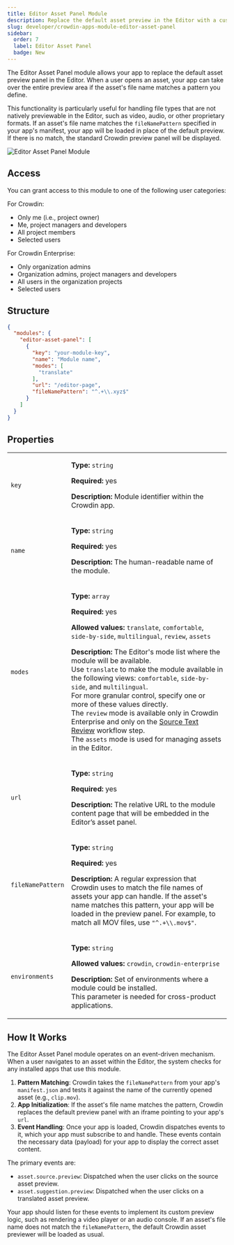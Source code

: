 ```yaml
---
title: Editor Asset Panel Module
description: Replace the default asset preview in the Editor with a custom app for specific file types
slug: developer/crowdin-apps-module-editor-asset-panel
sidebar:
  order: 7
  label: Editor Asset Panel
  badge: New
---
```



The Editor Asset Panel module allows your app to replace the default asset preview panel in the Editor. When a user opens an asset, your app can take over the entire preview area if the asset's file name matches a pattern you define.

This functionality is particularly useful for handling file types that are not natively previewable in the Editor, such as video, audio, or other proprietary formats. If an asset's file name matches the `fileNamePattern` specified in your app's manifest, your app will be loaded in place of the default preview. If there is no match, the standard Crowdin preview panel will be displayed.

<Image src={editorAP} alt="Editor Asset Panel Module" />

## Access

You can grant access to this module to one of the following user categories:

For Crowdin:

* Only me (i.e., project owner)
* Me, project managers and developers
* All project members
* Selected users

For Crowdin Enterprise:

* Only organization admins
* Organization admins, project managers and developers
* All users in the organization projects
* Selected users

## Structure

```json title="manifest.json"
{
  "modules": {
    "editor-asset-panel": [
      {
        "key": "your-module-key",
        "name": "Module name",
        "modes": [
          "translate"
        ],
        "url": "/editor-page",
        "fileNamePattern": "^.+\\.xyz$"
      }
    ]
  }
}
```

## Properties

<table>
  <tbody>
    <tr>
      <td><code>key</code></td>
      <td>
        <p><strong>Type:</strong> <code>string</code></p>
        <p><strong>Required:</strong> yes</p>
        <p><strong>Description:</strong> Module identifier within the Crowdin app.</p>
      </td>
    </tr>
    <tr>
      <td><code>name</code></td>
      <td>
        <p><strong>Type:</strong> <code>string</code></p>
        <p><strong>Required:</strong> yes</p>
        <p><strong>Description:</strong> The human-readable name of the module.</p>
      </td>
    </tr>
    <tr>
      <td><code>modes</code></td>
      <td>
        <p><strong>Type:</strong> <code>array</code></p>
        <p><strong>Required:</strong> yes</p>
        <p><strong>Allowed values:</strong> <code>translate</code>, <code>comfortable</code>, <code>side-by-side</code>, <code>multilingual</code>, <code>review</code>, <code>assets</code></p>
        <p><strong>Description:</strong> The Editor's mode list where the module will be available.<br/>
        Use <code>translate</code> to make the module available in the following views: <code>comfortable</code>, <code>side-by-side</code>, and <code>multilingual</code>.<br/>
        For more granular control, specify one or more of these values directly.<br/>
        The <code>review</code> mode is available only in Crowdin Enterprise and only on the <a href="/enterprise/source-text-review/">Source Text Review</a> workflow step.<br/>
        The <code>assets</code> mode is used for managing assets in the Editor.</p>
      </td>
    </tr>
    <tr>
      <td><code>url</code></td>
      <td>
        <p><strong>Type:</strong> <code>string</code></p>
        <p><strong>Required:</strong> yes</p>
        <p><strong>Description:</strong> The relative URL to the module content page that will be embedded in the Editor’s asset panel.</p>
      </td>
    </tr>
    <tr>
      <td><code class="whitespace-nowrap">fileNamePattern</code></td>
      <td>
        <p><strong>Type:</strong> <code>string</code></p>
        <p><strong>Required:</strong> yes</p>
        <p><strong>Description:</strong> A regular expression that Crowdin uses to match the file names of assets your app can handle. If the asset's name matches this pattern, your app will be loaded in the preview panel. For example, to match all MOV files, use <code>"^.+\\.mov$"</code>.</p>
      </td>
    </tr>
    <tr>
      <td><code>environments</code></td>
      <td>
        <p><strong>Type:</strong> <code>string</code></p>
        <p><strong>Allowed values:</strong> <code>crowdin</code>, <code>crowdin-enterprise</code></p>
        <p><strong>Description:</strong> Set of environments where a module could be installed.<br/>
        This parameter is needed for cross-product applications.</p>
      </td>
    </tr>
  </tbody>
</table>

## How It Works

The Editor Asset Panel module operates on an event-driven mechanism. When a user navigates to an asset within the Editor, the system checks for any installed apps that use this module.

1. **Pattern Matching**: Crowdin takes the `fileNamePattern` from your app's `manifest.json` and tests it against the name of the currently opened asset (e.g., `clip.mov`).
2. **App Initialization**: If the asset's file name matches the pattern, Crowdin replaces the default preview panel with an iframe pointing to your app's `url`.
3. **Event Handling**: Once your app is loaded, Crowdin dispatches events to it, which your app must subscribe to and handle. These events contain the necessary data (payload) for your app to display the correct asset content.

The primary events are:

* `asset.source.preview`: Dispatched when the user clicks on the source asset preview.
* `asset.suggestion.preview`: Dispatched when the user clicks on a translated asset preview.

Your app should listen for these events to implement its custom preview logic, such as rendering a video player or an audio console. If an asset's file name does not match the `fileNamePattern`, the default Crowdin asset previewer will be loaded as usual.
